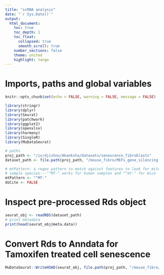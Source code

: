 ```yaml
---
title: "scRNA analysis"
date: "`r Sys.Date()`"
output: 
  html_document:
    toc: true 
    toc_depth: 1
    toc_float:
      collapsed: true
      smooth_scroll: true
    number_sections: false  
    theme: united  
    highlight: tango 
---
```


# Imports, paths and global variables

```r
knitr::opts_chunk$set(echo = FALSE, warning = FALSE, message = FALSE)

library(stringr)
library(dplyr)
library(Seurat)
library(patchwork)
library(ggplot2)
library(openxlsx)
library(harmony)
library(SingleR)
library(MuDataSeurat)

# paths
proj_path <- "/ix/djishnu/Akanksha/datasets/senescence_fibroblasts"
dataset_path <- file.path(proj_path, "/mouse_fibro/MEFs_gene_silencing.Rds")

# mtPattern: a regex pattern to match against features to look for mitochondrial DNA; may need to adjust for
# sample species---"^MT-" works for human samples and "^mt-" for mice
mtPattern <- "^MT-"
doCite <- FALSE
```
# Inspect pre-processed Rds object
```r
seurat_obj <- readRDS(dataset_path)
# print metadata
print(head(seurat_obj@meta.data))
```
# Convert Rds to Anndata for Tamoxifen treated cell senescence
``` r
MuDataSeurat::WriteH5AD(seurat_obj, file.path(proj_path, "/mouse_fibro/MEFs_gene_silencing.h5ad"), assay = "RNA")
```
